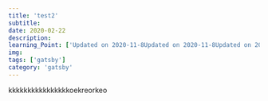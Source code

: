 ---
title: 'test2'
subtitle: 
date: 2020-02-22
description: 
learning_Point: ['Updated on 2020-11-8Updated on 2020-11-8Updated on 2020-11-8']
img: 
tags: ['gatsby']
category: 'gatsby'
---

kkkkkkkkkkkkkkkkoekreorkeo